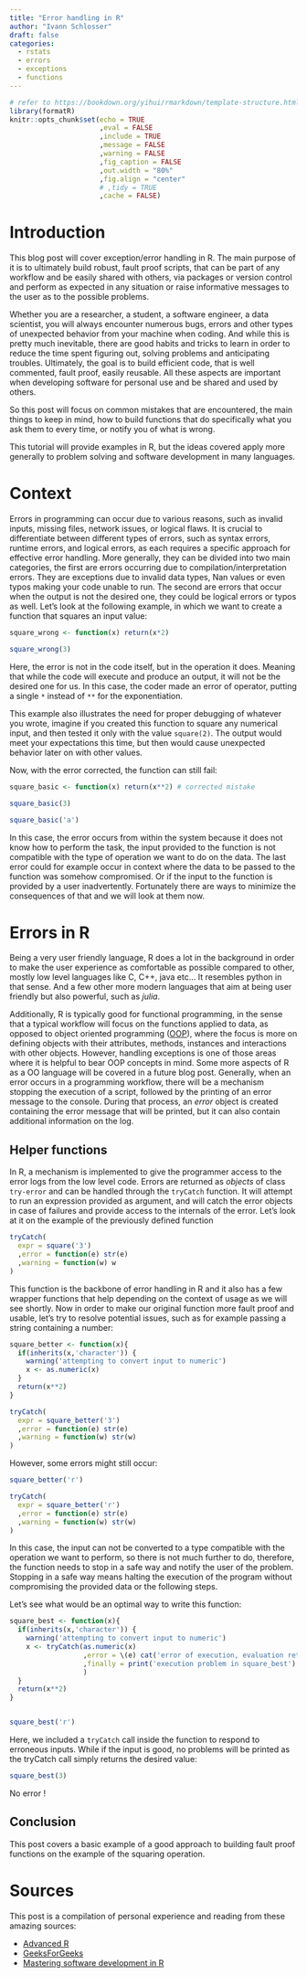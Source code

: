 ```yaml
---
title: "Error handling in R"
author: "Ivann Schlosser"
draft: false
categories:
  - rstats
  - errors
  - exceptions
  - functions
---
```


```r

# refer to https://bookdown.org/yihui/rmarkdown/template-structure.html
library(formatR)
knitr::opts_chunk$set(echo = TRUE
                      ,eval = FALSE
                      ,include = TRUE
                      ,message = FALSE
                      ,warning = FALSE
                      ,fig_caption = FALSE
                      ,out.width = "80%"
                      ,fig.align = "center"
                      # ,tidy = TRUE
                      ,cache = FALSE)

```

# Introduction

This blog post will cover exception/error handling in R. The main purpose of it is to ultimately build robust, fault proof scripts, that can be part of any workflow and be easily shared with others, via packages or version control and perform as expected in any situation or raise informative messages to the user as to the possible problems.

Whether you are a researcher, a student, a software engineer, a data scientist, you will always encounter numerous bugs, errors and other types of unexpected behavior from your machine when coding. And while this is pretty much inevitable, there are good habits and tricks to learn in order to reduce the time spent figuring out, solving problems and anticipating troubles. Ultimately, the goal is to build efficient code, that is well commented, fault proof, easily reusable. All these aspects are important when developing software for personal use and be shared and used by others.

So this post will focus on common mistakes that are encountered, the main things to keep in mind, how to build functions that do specifically what you ask them to every time, or notify you of what is wrong.

This tutorial will provide examples in R, but the ideas covered apply more generally to problem solving and software development in many languages.

# Context

Errors in programming can occur due to various reasons, such as invalid inputs, missing files, network issues, or logical flaws. It is crucial to differentiate between different types of errors, such as syntax errors, runtime errors, and logical errors, as each requires a specific approach for effective error handling. More generally, they can be divided into two main categories, the first are errors occurring due to compilation/interpretation errors. They are exceptions due to invalid data types, Nan values or even typos making your code unable to run. The second are errors that occur when the output is not the desired one, they could be logical errors or typos as well. Let's look at the following example, in which we want to create a function that squares an input value:

```r
square_wrong <- function(x) return(x*2)

square_wrong(3)

```

Here, the error is not in the code itself, but in the operation it does. Meaning that while the code will execute and produce an output, it will not be the desired one for us. In this case, the coder made an error of operator, putting a single `*` instead of `**` for the exponentiation.

This example also illustrates the need for proper debugging of whatever you wrote, imagine if you created this function to square any numerical input, and then tested it only with the value `square(2)`. The output would meet your expectations this time, but then would cause unexpected behavior later on with other values.

Now, with the error corrected, the function can still fail:

```r
square_basic <- function(x) return(x**2) # corrected mistake

square_basic(3)

square_basic('a')

```

In this case, the error occurs from within the system because it does not know how to perform the task, the input provided to the function is not compatible with the type of operation we want to do on the data. The last error could for example occur in context where the data to be passed to the function was somehow compromised. Or if the input to the function is provided by a user inadvertently. Fortunately there are ways to minimize the consequences of that and we will look at them now.

# Errors in R

Being a very user friendly language, R does a lot in the background in order to make the user experience as comfortable as possible compared to other, mostly low level languages like C, C++, java etc... It resembles python in that sense. And a few other more modern languages that aim at being user friendly but also powerful, such as *julia*.

Additionally, R is typically good for functional programming, in the sense that a typical workflow will focus on the functions applied to data, as opposed to object oriented programming ([OOP](https://en.wikipedia.org/wiki/Object-oriented_programming)), where the focus is more on defining objects with their attributes, methods, instances and interactions with other objects. However, handling exceptions is one of those areas where it is helpful to bear OOP concepts in mind. Some more aspects of R as a OO language will be covered in a future blog post. Generally, when an error occurs in a programming workflow, there will be a mechanism stopping the execution of a script, followed by the printing of an error message to the console. During that process, an *error* object is created containing the error message that will be printed, but it can also contain additional information on the log.

## Helper functions

In R, a mechanism is implemented to give the programmer access to the error logs from the low level code. Errors are returned as *objects* of class `try-error` and can be handled through the `tryCatch` function. It will attempt to run an expression provided as argument, and will catch the error objects in case of failures and provide access to the internals of the error. Let's look at it on the example of the previously defined function

```r
tryCatch(
  expr = square('3')
  ,error = function(e) str(e)
  ,warning = function(w) w
)

```

This function is the backbone of error handling in R and it also has a few wrapper functions that help depending on the context of usage as we will see shortly. Now in order to make our original function more fault proof and usable, let's try to resolve potential issues, such as for example passing a string containing a number:

```r

square_better <- function(x){
  if(inherits(x,'character')) {
    warning('attempting to convert input to numeric')
    x <- as.numeric(x)
  }
  return(x**2)
}

tryCatch(
  expr = square_better('3')
  ,error = function(e) str(e)
  ,warning = function(w) str(w)
)

```

However, some errors might still occur:

```r

square_better('r')

tryCatch(
  expr = square_better('r')
  ,error = function(e) str(e)
  ,warning = function(w) str(w)
)


```

In this case, the input can not be converted to a type compatible with the operation we want to perform, so there is not much further to do, therefore, the function needs to stop in a safe way and notify the user of the problem. Stopping in a safe way means halting the execution of the program without compromising the provided data or the following steps.

Let's see what would be an optimal way to write this function:

```r

square_best <- function(x){
  if(inherits(x,'character')) {
    warning('attempting to convert input to numeric')
    x <- tryCatch(as.numeric(x)
                  ,error = \(e) cat('error of execution, evaluation returned ',e)
                  ,finally = print('execution problem in square_best')
                  )
  }
  return(x**2)
}


square_best('r')

```

Here, we included a `tryCatch` call inside the function to respond to erroneous inputs. While if the input is good, no problems will be printed as the tryCatch call simply returns the desired value:

```r

square_best(3)

```

No error !

## Conclusion

This post covers a basic example of a good approach to building fault proof functions on the example of the squaring operation.

<!-- ```{r} -->

<!-- x <- list(20, "20", c(1,2,"eoinrf","5nj4k"), "304", "4") -->

<!-- typeof(x) -->

<!-- mode(x) -->

<!-- str(x) -->

<!-- as.vector(x) -->

<!-- lapply(x,typeof) -->

<!-- is.vector(x) -->

<!-- is.list(x) -->

<!-- unlist(x) -->

<!-- mode(unlist(x)) -->

<!-- inherits(x, "list") -->

<!-- inherits(x, "vector") -->

<!-- class(x) -->

<!-- is.atomic(x) -->

<!-- is.atomic(unlist(x)) -->

<!-- ``` -->

<!-- ```{r} -->

<!-- x <- 2 -->

<!-- ex <- expression(x^2) -->

<!-- parse(ex) -->

<!-- eval(ex) -->

<!-- ``` -->

<!-- ## Writing functions -->

<!-- Let's look at the output of the following operation, it is intentionally misused to raise an error message: -->

<!-- One of the most important elements of any good software is it's ability to put the user in a situation, where it is almost impossible to produce an error, and if an error still occurs somewhere, then the message associated to it should allow the user to straight away correct it. -->

<!-- ```{r} -->

<!-- addition <- functino(x,y) { -->

<!--   return(x+y) -->

<!-- } -->

<!-- addition(1, "number") -->

<!-- ``` -->

# Sources

This post is a compilation of personal experience and reading from these amazing sources:

-   [Advanced R](https://adv-r.hadley.nz/debugging.html)
-   [GeeksForGeeks](https://www.geeksforgeeks.org/handling-errors-in-r-programming/)
-   [Mastering software development in R](https://bookdown.org/rdpeng/RProgDA/error-handling-and-generation.html)
